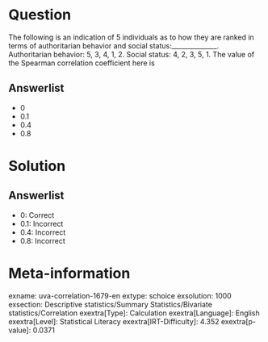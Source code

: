 Question
========

The following is an indication of 5 individuals as to how they are ranked in terms of authoritarian behavior and social status:______________. Authoritarian behavior: 5, 3, 4, 1, 2. Social status: 4, 2, 3, 5, 1. The value of the Spearman correlation coefficient here is

Answerlist
----------

* 0
* 0.1
* 0.4
* 0.8

Solution
========

Answerlist
----------

* 0: Correct
* 0.1: Incorrect
* 0.4: Incorrect
* 0.8: Incorrect

Meta-information
================
exname: uva-correlation-1679-en
extype: schoice
exsolution: 1000
exsection: Descriptive statistics/Summary Statistics/Bivariate statistics/Correlation
exextra[Type]: Calculation
exextra[Language]: English
exextra[Level]: Statistical Literacy
exextra[IRT-Difficulty]: 4.352
exextra[p-value]: 0.0371
